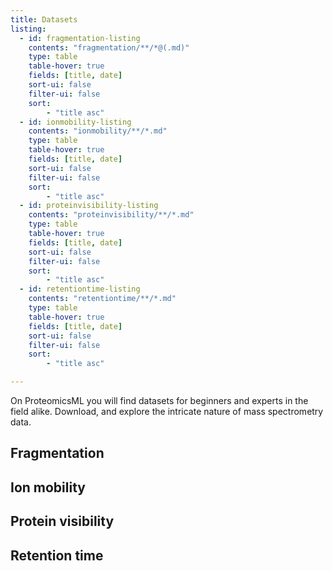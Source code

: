 ```yaml
---
title: Datasets
listing:
  - id: fragmentation-listing
    contents: "fragmentation/**/*@(.md)"
    type: table
    table-hover: true
    fields: [title, date]
    sort-ui: false
    filter-ui: false
    sort:
        - "title asc"
  - id: ionmobility-listing
    contents: "ionmobility/**/*.md"
    type: table
    table-hover: true
    fields: [title, date]
    sort-ui: false
    filter-ui: false
    sort:
        - "title asc"
  - id: proteinvisibility-listing
    contents: "proteinvisibility/**/*.md"
    type: table
    table-hover: true
    fields: [title, date]
    sort-ui: false
    filter-ui: false
    sort:
        - "title asc"
  - id: retentiontime-listing
    contents: "retentiontime/**/*.md"
    type: table
    table-hover: true
    fields: [title, date]
    sort-ui: false
    filter-ui: false
    sort:
        - "title asc"

---
```


On ProteomicsML you will find datasets for beginners and experts in the field alike.
Download, and explore the intricate nature of mass spectrometry data.

## Fragmentation

::: {#fragmentation-listing}
:::


## Ion mobility

::: {#ionmobility-listing}
:::


## Protein visibility

::: {#proteinvisibility-listing}
:::


## Retention time

::: {#retentiontime-listing}
:::
